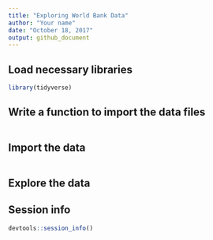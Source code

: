 ```yaml
---
title: "Exploring World Bank Data"
author: "Your name"
date: "October 18, 2017"
output: github_document
---
```


## Load necessary libraries

```r
library(tidyverse)
```

## Write a function to import the data files

```r
```

## Import the data

```r
```

## Explore the data


## Session info

```r
devtools::session_info()
```


